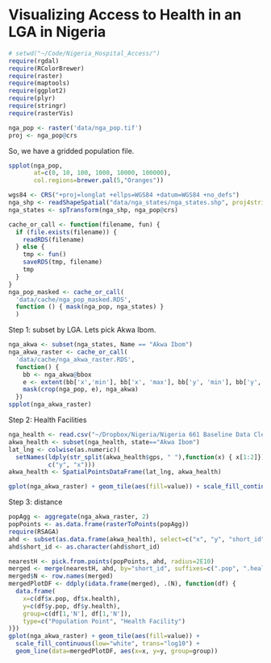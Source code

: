 Visualizing Access to Health in an LGA in Nigeria
========================================================


```r
# setwd("~/Code/Nigeria_Hospital_Access/")
require(rgdal)
require(RColorBrewer)
require(raster)
require(maptools)
require(ggplot2)
require(plyr)
require(stringr)
require(rasterVis)

nga_pop <- raster('data/nga_pop.tif')
proj <- nga_pop@crs
```
So, we have a gridded population file.

```r
spplot(nga_pop,
       at=c(0, 10, 100, 1000, 10000, 100000),
       col.regions=brewer.pal(5,"Oranges"))

wgs84 <- CRS("+proj=longlat +ellps=WGS84 +datum=WGS84 +no_defs")
nga_shp <- readShapeSpatial("data/nga_states/nga_states.shp", proj4string=wgs84)
nga_states <- spTransform(nga_shp, nga_pop@crs)

cache_or_call <- function(filename, fun) {
  if (file.exists(filename)) {
    readRDS(filename)
  } else {
    tmp <- fun()
    saveRDS(tmp, filename)
    tmp
  }
}
nga_pop_masked <- cache_or_call(
  'data/cache/nga_pop_masked.RDS',
  function () { mask(nga_pop, nga_states) }
  )
```

Step 1: subset by LGA. Lets pick Akwa Ibom.
```r
nga_akwa <- subset(nga_states, Name == "Akwa Ibom")
nga_akwa_raster <- cache_or_call(
  'data/cache/nga_akwa_raster.RDS',
  function() { 
    bb <- nga_akwa@bbox
    e <- extent(bb['x','min'], bb['x', 'max'], bb['y', 'min'], bb['y', 'max'])
    mask(crop(nga_pop, e), nga_akwa)
  })
spplot(nga_akwa_raster)
```

Step 2: Health Facilities
```r
nga_health <- read.csv("~/Dropbox/Nigeria/Nigeria 661 Baseline Data Cleaning/in_process_data/nmis/data_774/Health_774_NMIS_Facility.csv")
akwa_health <- subset(nga_health, state=="Akwa Ibom")
lat_lng <- colwise(as.numeric)(
  setNames(ldply(str_split(akwa_health$gps, " "),function(x) { x[1:2]}), 
           c("y", "x")))
akwa_health <- SpatialPointsDataFrame(lat_lng, akwa_health)

gplot(nga_akwa_raster) + geom_tile(aes(fill=value)) + scale_fill_continuous(low='white', trans='log10') + geom_point(data=lat_lng, aes(y=y, x=x), color='red', shape='+')
```

Step 3: distance

```r
popAgg <- aggregate(nga_akwa_raster, 2)
popPoints <- as.data.frame(rasterToPoints(popAgg))
require(RSAGA)
ahd <- subset(as.data.frame(akwa_health), select=c("x", "y", "short_id"))
ahd$short_id <- as.character(ahd$short_id)

nearestH <- pick.from.points(popPoints, ahd, radius=2E10)
merged <- merge(nearestH, ahd, by="short_id", suffixes=c(".pop", ".health"))
merged$N <- row.names(merged)
mergedPlotDF <- ddply(idata.frame(merged), .(N), function(df) { 
  data.frame(
    x=c(df$x.pop, df$x.health), 
    y=c(df$y.pop, df$y.health),
    group=c(df[1,'N'], df[1,'N']),
    type=c("Population Point", "Health Facility")
)})
gplot(nga_akwa_raster) + geom_tile(aes(fill=value)) + 
  scale_fill_continuous(low="white", trans="log10") + 
  geom_line(data=mergedPlotDF, aes(x=x, y=y, group=group))
```
